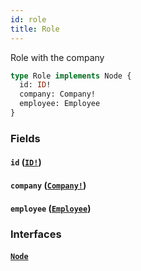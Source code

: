 ```yaml
---
id: role
title: Role
---
```


Role with the company

```graphql
type Role implements Node {
  id: ID!
  company: Company!
  employee: Employee
}
```

### Fields

#### `id` ([`ID!`](/docs/partners/truework/scalars/id))

#### `company` ([`Company!`](/docs/partners/truework/objects/company))

#### `employee` ([`Employee`](/docs/partners/truework/objects/employee))

### Interfaces

#### [`Node`](/docs/partners/truework/interfaces/node)
